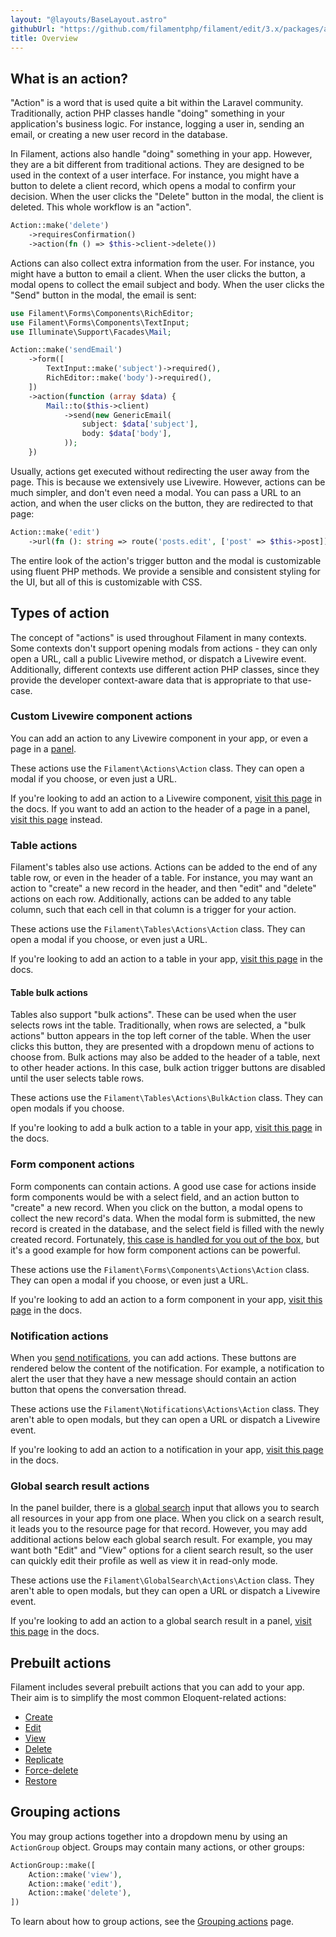 ```yaml
---
layout: "@layouts/BaseLayout.astro"
githubUrl: "https://github.com/filamentphp/filament/edit/3.x/packages/actions/docs/02-overview.md"
title: Overview
---
```


## What is an action?

"Action" is a word that is used quite a bit within the Laravel community. Traditionally, action PHP classes handle "doing" something in your application's business logic. For instance, logging a user in, sending an email, or creating a new user record in the database.

In Filament, actions also handle "doing" something in your app. However, they are a bit different from traditional actions. They are designed to be used in the context of a user interface. For instance, you might have a button to delete a client record, which opens a modal to confirm your decision. When the user clicks the "Delete" button in the modal, the client is deleted. This whole workflow is an "action".

```php
Action::make('delete')
    ->requiresConfirmation()
    ->action(fn () => $this->client->delete())
```

Actions can also collect extra information from the user. For instance, you might have a button to email a client. When the user clicks the button, a modal opens to collect the email subject and body. When the user clicks the "Send" button in the modal, the email is sent:

```php
use Filament\Forms\Components\RichEditor;
use Filament\Forms\Components\TextInput;
use Illuminate\Support\Facades\Mail;

Action::make('sendEmail')
    ->form([
        TextInput::make('subject')->required(),
        RichEditor::make('body')->required(),
    ])
    ->action(function (array $data) {
        Mail::to($this->client)
            ->send(new GenericEmail(
                subject: $data['subject'],
                body: $data['body'],
            ));
    })
```

Usually, actions get executed without redirecting the user away from the page. This is because we extensively use Livewire. However, actions can be much simpler, and don't even need a modal. You can pass a URL to an action, and when the user clicks on the button, they are redirected to that page:

```php
Action::make('edit')
    ->url(fn (): string => route('posts.edit', ['post' => $this->post]))
```

The entire look of the action's trigger button and the modal is customizable using fluent PHP methods. We provide a sensible and consistent styling for the UI, but all of this is customizable with CSS.

## Types of action

The concept of "actions" is used throughout Filament in many contexts. Some contexts don't support opening modals from actions - they can only open a URL, call a public Livewire method, or dispatch a Livewire event. Additionally, different contexts use different action PHP classes, since they provide the developer context-aware data that is appropriate to that use-case.

### Custom Livewire component actions

You can add an action to any Livewire component in your app, or even a page in a [panel](../panels/pages).

These actions use the `Filament\Actions\Action` class. They can open a modal if you choose, or even just a URL.

If you're looking to add an action to a Livewire component, [visit this page](adding-an-action-to-a-livewire-component) in the docs. If you want to add an action to the header of a page in a panel, [visit this page](../panels/pages#header-actions) instead.

### Table actions

Filament's tables also use actions. Actions can be added to the end of any table row, or even in the header of a table. For instance, you may want an action to "create" a new record in the header, and then "edit" and "delete" actions on each row. Additionally, actions can be added to any table column, such that each cell in that column is a trigger for your action.

These actions use the `Filament\Tables\Actions\Action` class. They can open a modal if you choose, or even just a URL.

If you're looking to add an action to a table in your app, [visit this page](../tables/actions) in the docs.

#### Table bulk actions

Tables also support "bulk actions". These can be used when the user selects rows int the table. Traditionally, when rows are selected, a "bulk actions" button appears in the top left corner of the table. When the user clicks this button, they are presented with a dropdown menu of actions to choose from. Bulk actions may also be added to the header of a table, next to other header actions. In this case, bulk action trigger buttons are disabled until the user selects table rows.

These actions use the `Filament\Tables\Actions\BulkAction` class. They can open modals if you choose.

If you're looking to add a bulk action to a table in your app, [visit this page](../tables/actions#bulk-actions) in the docs.

### Form component actions

Form components can contain actions. A good use case for actions inside form components would be with a select field, and an action button to "create" a new record. When you click on the button, a modal opens to collect the new record's data. When the modal form is submitted, the new record is created in the database, and the select field is filled with the newly created record. Fortunately, [this case is handled for you out of the box](../forms/fields/select#creating-new-records), but it's a good example for how form component actions can be powerful.

These actions use the `Filament\Forms\Components\Actions\Action` class. They can open a modal if you choose, or even just a URL.

If you're looking to add an action to a form component in your app, [visit this page](../forms/actions) in the docs.

### Notification actions

When you [send notifications](../notifications/sending-notifications), you can add actions. These buttons are rendered below the content of the notification. For example, a notification to alert the user that they have a new message should contain an action button that opens the conversation thread.

These actions use the `Filament\Notifications\Actions\Action` class. They aren't able to open modals, but they can open a URL or dispatch a Livewire event.

If you're looking to add an action to a notification in your app, [visit this page](../notifications/sending-notifications#adding-actions-to-notifications) in the docs.

### Global search result actions

In the panel builder, there is a [global search](../panels/resources/global-search) input that allows you to search all resources in your app from one place. When you click on a search result, it leads you to the resource page for that record. However, you may add additional actions below each global search result. For example, you may want both "Edit" and "View" options for a client search result, so the user can quickly edit their profile as well as view it in read-only mode.

These actions use the `Filament\GlobalSearch\Actions\Action` class. They aren't able to open modals, but they can open a URL or dispatch a Livewire event.

If you're looking to add an action to a global search result in a panel, [visit this page](../panels/resources/global-search#adding-actions-to-global-search-results) in the docs.

## Prebuilt actions

Filament includes several prebuilt actions that you can add to your app. Their aim is to simplify the most common Eloquent-related actions:

- [Create](prebuilt-actions/create)
- [Edit](prebuilt-actions/edit)
- [View](prebuilt-actions/view)
- [Delete](prebuilt-actions/delete)
- [Replicate](prebuilt-actions/replicate)
- [Force-delete](prebuilt-actions/force-delete)
- [Restore](prebuilt-actions/restore)

## Grouping actions

You may group actions together into a dropdown menu by using an `ActionGroup` object. Groups may contain many actions, or other groups:

```php
ActionGroup::make([
    Action::make('view'),
    Action::make('edit'),
    Action::make('delete'),
])
```

To learn about how to group actions, see the [Grouping actions](grouping-actions) page.
